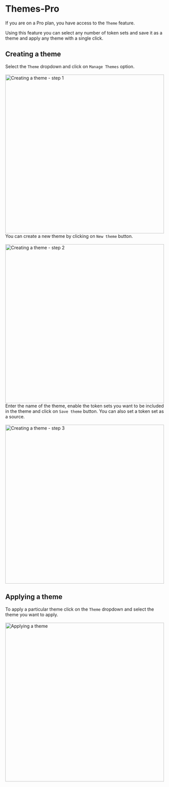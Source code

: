 # Themes-Pro 

If you are on a Pro plan, you have access to the `Theme` feature.

Using this feature you can select any number of token sets and save it as a theme and apply any theme with a single click.

## Creating a theme

Select the `Theme` dropdown and click on `Manage Themes` option. 
<br/>
<br/>
<img src='/themes-create.png' alt="Creating a theme - step 1" width="500"/>
<br/>
You can create a new theme by clicking on `New theme` button.
<br/>
<br/>
<img src='/themes-create-1.png' alt="Creating a theme - step 2" width="500"/>
<br/>
Enter the name of the theme, enable the token sets you want to be included in the theme and click on `Save theme` button. You can also set a token set as a source.
<br/>
<br/>
<img src='/theme-save.png' alt="Creating a theme - step 3" width="500"/>


## Applying a theme

To apply a particular theme click on the `Theme` dropdown and select the theme you want to apply.
<br/>
<br/>
<img src='/theme-apply.png' alt="Applying a theme" width="500"/>